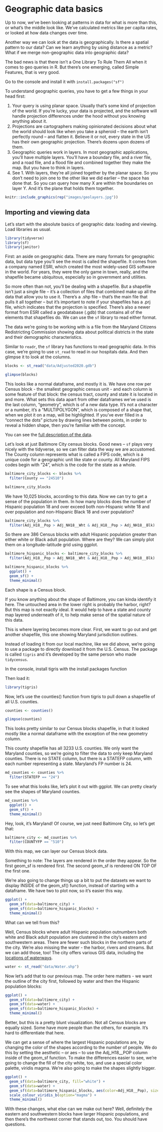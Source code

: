 # Geographic data basics

Up to now, we've been looking at patterns in data for what is more than this, or what's the middle look like. We've calculated metrics like per capita rates, or looked at how data changes over time.

Another way we can look at the data is geographically. Is there a spatial pattern to our data? Can we learn anything by using distance as a metric? What if we merge non-geographic data into geographic data?

The bad news is that there isn't a One Library To Rule Them All when it comes to geo queries in R. But there's one emerging, called Simple Features, that is very good.

Go to the console and install it with `install.packages("sf")`

To understand geographic queries, you have to get a few things in your head first:

1. Your query is using planar space. Usually that's some kind of projection of the world. If you're lucky, your data is projected, and the software will handle projection differences under the hood without you knowing anything about it.
2. Projections are cartographers making opinionated decisions about what the world should look like when you take a spheroid -- the earth isn't perfectly round -- and flatten it. Believe it or not, every state in the US has their own geographic projection. There's dozens upon dozens of them.
3. Geographic queries work in layers. In most geographic applications, you'll have multiple layers. You'll have a boundary file, and a river file, and a road file, and a flood file and combined together they make the map. But you have to think in layers.
4. See 1. With layers, they're all joined together by the planar space. So you don't need to join one to the other like we did earlier -- the space has done that. So you can query how many X are within the boundaries on layer Y. And it's the plane that holds them together.

```r
knitr::include_graphics(rep("images/geolayers.jpg"))
```

## Importing and viewing data

Let's start with the absolute basics of geographic data: loading and viewing. Load libraries as usual.

```r
library(tidyverse)
library(sf)
library(janitor)
```

First: an aside on geographic data. There are many formats for geographic data, but data type you'll see the most is called the shapefile. It comes from a company named ESRI, which created the most widely-used GIS software in the world. For years, they were the only game in town, really, and the shapefile became ubiquitous, especially so in government and utilities.

So more often than not, you'll be dealing with a shapefile. But a shapefile isn't just a single file -- it's a collection of files that combined make up all the data that allow you to use it. There's a .shp file -- that's the main file that pulls it all together -- but it's important to note if your shapefiles has a .prj file, which indicates that the projection is specified. There's also a newer format from ESRI called a geodatabase (.gdb) that contains all of the elements that shapefiles do. We can use the `sf` library to read either format.

The data we're going to be working with is a file from the Maryland Citizens Redistricting Commission showing data about political districts in the state and their demographic characteristics. 

Similar to `readr`, the `sf` library has functions to read geographic data. In this case, we're going to use `st_read` to read in our hospitals data. And then glimpse it to look at the columns.

```r
blocks <- st_read("data/Adjusted2020.gdb")

glimpse(blocks)
```

This looks like a normal dataframe, and mostly it is.  We have one row per Census block - the smallest geographic census unit - and each column is some feature of that block: the census tract, county and state it is located in and more.  What sets this data apart from other dataframes we've used is the last column, "geometry", which is of a new data type.  It's not a character or a number, it's a "MULTIPOLYGON", which is composed of a shape that, when we plot it on a map, will be highlighted. If you've ever filled in a "connect the dots" picture by drawing lines between points, in order to reveal a hidden shape, then you're familiar with the concept.

You can see the [full description of the data](https://redistricting.maryland.gov/Documents/Data/DataDictionary.pdf).

Let's look at just Baltimore City census blocks. Good news -- `sf` plays very nicely with the tidyverse, so we can filter data the way we are accustomed. The County column represents what is called a FIPS code, which is a unique code for a geographic unit like state or county. All Maryland FIPS codes begin with "24", which is the code for the state as a whole.

```r
baltimore_city_blocks <- blocks %>%
  filter(County == "24510")

baltimore_city_blocks
```

We have 10,025 blocks, according to this data. Now we can try to get a sense of the population in them. In how many blocks does the number of Hispanic population 18 and over exceed both non-Hispanic white 18 and over population and non-Hispanic Black 18 and over population?

```r
baltimore_city_blocks %>%
  filter(Adj_H18__Pop > Adj_NH18__Wht & Adj_H18__Pop > Adj_NH18__Blk) 
```

So there are 386 Census blocks with adult Hispanic population greater than either white or Black adult population. Where are they? We can simply plot them on a longitude-latitude grid using ggplot.

```r
baltimore_hispanic_blocks <- baltimore_city_blocks %>%
  filter(Adj_H18__Pop > Adj_NH18__Wht & Adj_H18__Pop > Adj_NH18__Blk) 
```


```r
baltimore_hispanic_blocks %>%
  ggplot() +
  geom_sf() +
  theme_minimal()
```

Each shape is a Census block.

If you know anything about the shape of Baltimore, you can kinda identify it here. The untouched area in the lower right is probably the harbor, right? But this map is not exactly ideal. It would help to have a state and county map layered underneath of it, to help make sense of the spatial nature of this data.

This is where layering becomes more clear. First, we want to go out and get another shapefile, this one showing Maryland jurisdiction outlines.

Instead of loading it from our local machine, like we did above, we're going to use a package to directly download it from the U.S. Census.  The package is called `tigris` and it's developed by the same person who made `tidycensus`.

In the console, install tigris with the install packages function

Then load it:

```r
library(tigris)
```

Now, let's use the counties() function from tigris to pull down a shapefile of all U.S. counties.

```r

counties <- counties()

glimpse(counties)
```

This looks pretty similar to our Census blocks shapefile, in that it looked mostly like a normal dataframe with the exception of the new geometry column.

This county shapefile has all 3233 U.S. counties.  We only want the Maryland counties, so we're going to filter the data to only keep Maryland counties.  There is no STATE column, but there is a STATEFP column, with each number representing a state.  Maryland's FP number is 24.

```r
md_counties <- counties %>%
  filter(STATEFP == "24")

```

To see what this looks like, let's plot it out with ggplot. We can pretty clearly see the shapes of Maryland counties.

```r
md_counties %>%
  ggplot() +
  geom_sf() +
  theme_minimal()
```

Hey, look, it's Maryland! Of course, we just need Baltimore City, so let's get that:

```r
baltimore_city <- md_counties %>%
  filter(COUNTYFP == "510")
```

With this map, we can layer our Census block data.

Something to note: The layers are rendered in the order they appear. So the first geom_sf is rendered first. The second geom_sf is rendered ON TOP OF the first one.

We're also going to change things up a bit to put the datasets we want to display INSIDE of the geom_sf() function, instead of starting with a dataframe.  We have two to plot now, so it's easier this way.

```r
ggplot() +
  geom_sf(data=baltimore_city) +
  geom_sf(data=baltimore_hispanic_blocks) +
  theme_minimal()
```
What can we tell from this?

Well, Census blocks where adult Hispanic population outnumbers both white and Black adult population are clustered in the city's eastern and southwestern areas. There are fewer such blocks in the northern parts of the city. We're also missing the water - the harbor, rivers and streams. But we can add those, too! The city offers various GIS data, including the [locations of waterways](https://data.baltimorecity.gov/datasets/water/explore?location=89.796632%2C-66.364958%2C0.00).


```r
water <- st_read("data/Water.shp")
```

Now let's add that to our previous map. The order here matters - we want the outline of the city first, followed by water and then the Hispanic population blocks:

```r
ggplot() +
  geom_sf(data=baltimore_city) +
  geom_sf(data=water) +
  geom_sf(data=baltimore_hispanic_blocks) +
  theme_minimal()
```


Better, but this is a pretty blunt visualization. Not all Census blocks are equally sized. Some have more people than the others, for example. It's hard to differentiate that here.

We can get a sense of where the largest Hispanic populations are, by changing the color of the shapes according to the number of people. We do this by setting the aesthetic -- or aes -- to use the Adj_H18__POP column inside of the geom_sf function.  To make the differences easier to see, we're going to change the fill of the city white, too, and use a special color palette, viridis magma. We're also going to make the shapes slightly bigger.


```r

ggplot() +
  geom_sf(data=baltimore_city, fill="white") +
  geom_sf(data=water) +
  geom_sf(data=baltimore_hispanic_blocks, aes(color=Adj_H18__Pop), size=2) +
  scale_colour_viridis_b(option="magma") +
  theme_minimal()

```

With these changes, what else can we make out here?  Well, definitely the eastern and southwestern blocks have larger Hispanic populations, and then there's the northwest corner that stands out, too. You should have questions.
